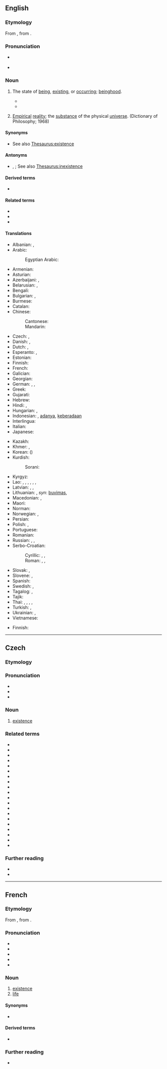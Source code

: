 ==English==
{{wikipedia}}

===Etymology===
From {{der|en|fro|existence}}, from {{etyl|LL|en}} {{m|la|existentia||existence}}.

===Pronunciation===
* {{a|US}} {{IPA|en|/ɛɡ.ˈzɪs.təns/|/ɪɡ.ˈzɪs.təns/}}
* {{audio|en|en-us-existence.ogg|Audio (US)}}

===Noun===
{{en-noun|~}}

# The state of [[being]], [[exist]]ing, or [[occur]]ring; [[beinghood]].
#: {{syn|en|presence}}
#* {{quote-book|en|year=1898|author={{w|Winston Churchill (novelist)|Winston Churchill}}
|title={{w|The Celebrity}}|chapter=1
|passage=However, with the dainty volume my quondam friend sprang into fame. At the same time he cast off the '''chrysalis''' of a commonplace '''existence'''.}}
#* {{quote-journal|en|year=2012|month=March-April|author={{w|Jeremy Bernstein}}
|volume=100|issue=2|page=146|magazine={{w|American Scientist}}
|title=[http://www.americanscientist.org/issues/feature/2012/2/a-palette-of-particles A Palette of Particles]
|passage=The physics of elementary particles in the 20th century was distinguished by the observation of particles whose '''existence''' had been predicted by theorists sometimes decades earlier.}}
#: {{ux|en|In order to destroy evil, we must first acknowledge its '''existence'''.}}
# [[empirical|Empirical]] [[reality]]; the [[substance]] of the physical [[universe]]. (Dictionary of Philosophy; 1968)

====Synonyms====
* {{sense|state of being}} See also [[Thesaurus:existence]]

====Antonyms====
* {{sense|state of being}} {{l|en|nonexistence}}, {{l|en|nothingness}}; See also [[Thesaurus:inexistence]]

====Derived terms====
* {{l|en|nonexistence}}

====Related terms====
* {{l|en|exist}}
* {{l|en|aseity}}
* {{l|en|existential}}

====Translations====
{{trans-top|state of being, existing, or occurring}}
* Albanian: {{t+|sq|qenie|f}}, {{t+|sq|ekzistencë|f}}
* Arabic: {{t+|ar|وُجُود|m}}
*: Egyptian Arabic: {{t|arz|وجود|m|tr=wugūd}}
* Armenian: {{t+|hy|գոյություն}}
* Asturian: {{t|ast|esistencia|f}}
* Azerbaijani: {{t+|az|varlıq}}, {{t|az|mövcudluq}}
* Belarusian: {{t|be|існава́нне|n|sc=Cyrl}}, {{t|be|быццё|n|sc=Cyrl}}
* Bengali: {{t|bn|অস্তিত্ব}}
* Bulgarian: {{t|bg|съществу́ване|n}}, {{t+|bg|битие|n}}
* Burmese: {{t+|my|ဇာတ်}}
* Catalan: {{t+|ca|existència|f}}
* Chinese:
*: Cantonese: {{t|yue|存在|tr=cyun4 zoi6}}
*: Mandarin: {{t+|cmn|存在|tr=cúnzài|sc=Hani}}
* Czech: {{t+|cs|existence|f}}, {{t+|cs|bytí|n}}
* Danish: {{t|da|eksistens}}, {{t|da|tilværelse}}
* Dutch: {{t+|nl|bestaan|n}}, {{t+|nl|voorkomen|n}}
* Esperanto: {{t|eo|ekzistado}}, {{t|eo|ekzisto}}
* Estonian: {{t|et|olemasolu}}
* Finnish: {{t+|fi|olemassaolo}}
* French: {{t+|fr|existence|f}}
* Galician: {{t+|gl|existencia|f}}
* Georgian: {{t|ka|არსებობა|sc=Geor}}
* German: {{t+|de|Existenz|f}}, {{t+|de|Dasein|n}}, {{t+|de|Sein|n}}
* Greek: {{t+|el|ύπαρξη}}
* Gujarati: {{t|gu|અસ્તિત્વ}}
* Hebrew: {{t|he|קִיּוּם|m|tr=kiyúm}}
* Hindi: {{t+|hi|अस्तित्व|m}}, {{t+|hi|भाव|m}}
* Hungarian: {{t+|hu|lét}}, {{t+|hu|létezés}}
* Indonesian: {{t+|id|eksistensi}}, [[ada|adanya]], [[ada|keberadaan]]
* Interlingua: {{t|ia|existentia}}
* Italian: {{t+|it|esistenza|f}}
* Japanese: {{t+|ja|存在|tr=そんざい, sonzaí}}
{{trans-mid}}
* Kazakh: {{t|kk|тіршілік}}
* Khmer: {{t+|km|អត្ថិភាព}}, {{t-check|km|ភាពគង់មាន|tr=pʰiep kʊəŋ mien}}
* Korean: {{t+|ko|존재}} ({{t+|ko|存在}})
* Kurdish:
*: Sorani: {{t+|ku|بوون}}
* Kyrgyz: {{t+|ky|жашоо}}
* Lao: {{t|lo|ຊີບ}}, {{t|lo|ຊີວະ}}, {{t|lo|ຊີວັງ}}, {{t|lo|ຊີວາລັຍ}}, {{t+|lo|ຊີວິດ}}, {{t|lo|ພະວາພົບ}}, {{t|lo|ພາວະ}}
* Latvian: {{t|lv|eksistence|f}}, {{t|lv|pastāvēšana|f}}, {{t+|lv|esamība|f}}
* Lithuanian: {{t|lt|egzistavimas}}, ''syn'': [[buvimas]], {{t|lt|egzistencija|f}}
* Macedonian: {{t|mk|постоење|n|sc=Cyrl}}, {{t|mk|битие|n|sc=Cyrl}}
* Maori: {{t|mi|tauoranga}}
* Norman: {{t|nrf|beays|m}}
* Norwegian: {{t|no|eksistens|m}}, {{t+|no|tilværelse|m}}
* Persian: {{t+|fa|هستی|tr=hasti|sc=fa-Arab}}
* Polish: {{t+|pl|egzystencja|f}}, {{t+|pl|istnienie|n}}
* Portuguese: {{t+|pt|existência|f}}
* Romanian: {{t+|ro|existență|f}}
* Russian: {{t+|ru|существова́ние|n}}, {{t+|ru|бытие́|n}} {{qualifier|philosophical, poetical}}, {{t+|ru|экзисте́нция|f|tr=ekzistɛ́ncija}}
* Serbo-Croatian:
*: Cyrillic: {{t|sh|постојање|n}}, {{t|sh|битисање|n}}, {{t|sh|егзистенција|f}}
*: Roman: {{t+|sh|postojanje|n}}, {{t|sh|bitisanje|n}}, {{t+|sh|egzistencija|f}}
* Slovak: {{t|sk|existencia|f}}, {{t|sk|bytie|n}}
* Slovene: {{t|sl|obstoj|m}}, {{t+|sl|bitje|n}}
* Spanish: {{t+|es|existencia|f}}
* Swedish: {{t+|sv|existens|c}}, {{t+|sv|tillvaro|c}}
* Tagalog: {{t|tl|kamayhan}}, {{t|tl|kamayrunan}}
* Tajik: {{t+|tg|ҳастӣ}}
* Thai: {{t|th|การดำรงอยู่}}, {{t|th|ชีพ}}, {{t|th|ชีวะ}}, {{t|th|ชีวา}}, {{t+|th|ชีวิต}}
* Turkish: {{t+|tr|varlık}}, {{t+|tr|varoluş}}
* Ukrainian: {{t+|uk|існува́ння|n|sc=Cyrl}}, {{t+|uk|буття́|n|sc=Cyrl}}
* Vietnamese: {{t+|vi|tồn tại|alt=sự tồn tại}}
{{trans-bottom}}

{{trans-top|empirical reality}}
* Finnish: {{t+|fi|olevainen}}
{{trans-mid}}
{{trans-bottom}}

----

==Czech==

===Etymology===
{{der|cs|la|sisto}}

===Pronunciation===
* {{cs-IPA|egzistence}}
* {{audio|cs|Cs-existence.ogg|Audio}}
* {{rhymes|cs|ɛntsɛ}}

===Noun===
{{cs-noun|g=f}}

# [[#English|existence]]

===Related terms===
{{rel-top}}
<!-- from La sisto -->
* {{l|cs|asistence}}
* {{l|cs|asistent}}
* {{l|cs|asistovat}}
* {{l|cs|existenciální}}
* {{l|cs|existencialismus}}
* {{l|cs|existencialista}}
* {{l|cs|existencialistický}}
* {{l|cs|existenční}}
* {{l|cs|existovat}}
* {{l|cs|koexistence}}
* {{l|cs|koexistovat}}
* {{l|cs|konzistence}}
* {{l|cs|konzistentní}}
* {{l|cs|perzistence}}
* {{l|cs|perzistentní}}
* {{l|cs|perzistovat}}
* {{l|cs|rezistence}}
* {{l|cs|rezistor}}
* {{l|cs|subsistence}}
* {{l|cs|tranzistor}}
{{rel-bottom}}

===Further reading===
* {{R:PSJC}}
* {{R:SSJC}}

----

==French==

===Etymology===
From {{inh|fr|fro|existence}}, from {{etyl|LL|fr}} {{m|la|existentia||existence}}.

===Pronunciation===
* {{fr-IPA}}
* {{audio|fr|Fr-existence.ogg|Audio (France, Paris)}}
* {{rhymes|fr|ɑ̃s}}
* {{homophones|fr|existences}}
* {{hyphenation|fr|ex|is|tence}}

===Noun===
{{fr-noun|f}}

# [[#Noun|existence]]
# [[life]]

====Synonyms====
* {{sense|life}} {{l|fr|vie}}

====Derived terms====
* {{l|fr|existentiel}}

===Further reading===
* {{R:TLFi}}